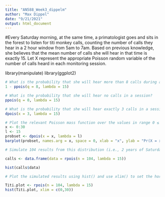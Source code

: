 ```yaml
---
title: "AN588_Week3_dippelm"
author: "Max Dippel"
date: "9/21/2021"
output: html_document
---
```


#Every Saturday morning, at the same time, a primatologist goes and sits in the forest to listen for titi monkey calls, counting the number of calls they hear in a 2 hour window from 5am to 7am. Based on previous knowledge, she believes that the mean number of calls she will hear in that time is exactly 15. Let X represent the appropriate Poisson random variable of the number of calls heard in each monitoring session.

library(manipulate)
library(ggplot2)

```r

# What is the probability that she will hear more than 8 calls during any given session?
1 - ppois(q = 8, lambda = 15)

```


```r

# What is the probability that she will hear no calls in a session?
ppois(q = 0, lambda = 15)

```


```r

# What is the probability that she will hear exactly 3 calls in a session?
dpois(x = 3, lambda = 15)

```


```r

# Plot the relevant Poisson mass function over the values in range 0 ≤ x ≤ 30.
x <- 0:30
l <- 15
probset <- dpois(x = x, lambda = l)
barplot(probset, names.arg = x, space = 0, xlab = "x", ylab = "Pr(X = x)", main = "Probability Mass Function")

```


```r
# Simulate 104 results from this distribution (i.e., 2 years of Saturday monitoring sessions).

calls <- data.frame(data = rpois(n = 104, lambda = 15))

hist(calls$data)

```


```r

# Plot the simulated results using hist() and use xlim() to set the horizontal limits to be from 0 to 30. How does your histogram compare to the shape of the probability mass function you plotted above?

Titi.plot <- rpois(n = 104, lambda = 15)
hist(Titi.plot, xlim = c(0,30)) 

```










